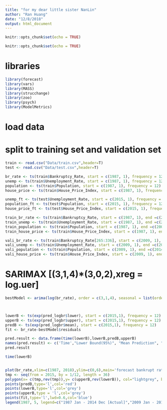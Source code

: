 ```yaml
---
title: "for my dear little sister NanLin"
author: "Ran Huang"
date: "12/8/2018"
output: html_document
---
```


```r
knitr::opts_chunk$set(echo = TRUE)
```


```r
knitr::opts_chunk$set(echo = TRUE)
```

# libraries
```r
library(forecast)
library(vars)
library(MASS)
library(strucchange)
library(zoo)
library(psych)
library(ModelMetrics)
```

# load data
# split to training set and validation set
```r
train <- read.csv("Data/train.csv",header=T)
test <- read.csv("Data/test.csv",header=T)

br_rate <- ts(train$Bankruptcy_Rate, start = c(1987, 1), frequency = 12)
unemp <- ts(train$Unemployment_Rate, start = c(1987, 1), frequency = 12)
population <- ts(train$Population, start = c(1987, 1), frequency = 12)
house_price <- ts(train$House_Price_Index, start = c(1987, 1), frequency = 12)

unemp_ft <- ts(test$Unemployment_Rate, start = c(2015, 1), frequency = 12)
population_ft <- ts(test$Population, start = c(2015, 1), frequency = 12)
house_price_ft <- ts(test$House_Price_Index, start = c(2015, 1), frequency = 12)

train_br_rate <- ts(train$Bankruptcy_Rate, start = c(1987, 1), end =c(2008, 12),frequency = 12)
train_unemp <- ts(train$Unemployment_Rate, start = c(1987, 1), end =c(2008, 12),frequency = 12)
train_population <- ts(train$Population, start = c(1987, 1), end =c(2008, 12),frequency = 12)
train_house_price <- ts(train$House_Price_Index, start = c(1987, 1), end =c(2008, 12),frequency = 12)

vali_br_rate <- ts(train$Bankruptcy_Rate[265:336], start = c(2009, 1), end =c(2014, 12),frequency = 12)
vali_unemp <- ts(train$Unemployment_Rate, start = c(2009, 1), end =c(2014, 12),frequency = 12)
vali_population <- ts(train$Population, start = c(2009, 1), end =c(2014, 12),frequency = 12)
vali_house_price <- ts(train$House_Price_Index, start = c(2009, 1), end =c(2014, 12),frequency = 12)
```


# SARIMAX [(3,1,4)*(3,0,2),xreg = log.uer]
```r
bestModel <- arima(log(br_rate), order = c(3,1,4), seasonal = list(order = c(3,0,2), period = 12), xreg = data.frame(log(unemp)), method = "CSS")




```

```r
lowerB <- ts(exp(pred_logbr$lower), start = c(2015,1), frequency = 12)
upperB <- ts(exp(pred_logbr$upper), start = c(2015,1), frequency = 12)
predB <- ts(exp(pred_logbr$mean), start = c(2015,1), frequency = 12)
fit <- br_rate-bestModel$residuals

pred.result <- data.frame(time(lowerB),lowerB,predB,upperB)
names(pred.result) <- c('Time',"Lower Bound(95%)", "Mean Prediction", "Upper Bound(95%)")
pred.result

time(lowerB)


plot(br_rate,xlim=c(1987, 2018),ylim=c(0,6),main='forecast bankrupt rate for 2015-2017',xlab='year', ylab='')
tmp <- seq(from = 2015, by = 1/12, length = 36)
polygon(x= c(tmp,rev(tmp)),y= c(upperB,rev(lowerB)), col="lightgrey", border=NA)
points(predB,type='l',col='red')
points(lowerB,type='l',col='grey')
points(upperB,type = 'l',col='grey')
points(fit,type='l',lwd=0.6,col='blue')
legend(1987, 5, legend=c("1987 Jan - 2014 Dec [Actual]","2009 Jan - 2014 Dec [fitted]", "2015 Jan - 2017 Dec [Predicted]"),col=c("black", "blue","red"), lty=1:2, cex=0.7)
```

